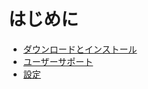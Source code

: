 # はじめに

  - [ダウンロードとインストール](./getting-started/download-and-install)
  - [ユーザーサポート](./getting-started/user-support)
  - [設定](./getting-started/preferences)













